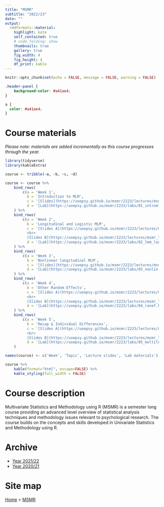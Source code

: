 ```yaml
---
title: "MSMR"
subtitle: "2022/23"
date: ""
output:
  rmdformats::material:
    highlight: kate
    self_contained: true
    # code_folding: show
    thumbnails: true
    gallery: true
    fig_width: 4
    fig_height: 4
    df_print: kable
---
```



```r
knitr::opts_chunk$set(echo = FALSE, message = FALSE, warning = FALSE)
```


```css
.header-panel {
    background-color: #a41ae4;
}

a {
  color: #a41ae4;
}
```


# Course materials

_Please note: materials are added incrementally as this course progresses through the year._

```r
library(tidyverse)
library(kableExtra)

course <- tribble(~a, ~b, ~c, ~d)

course <- course %>%
    bind_rows(
        c(a = 'Week 1',
          b = 'Introduction to MLM',
          c = '[Slides](https://uoepsy.github.io/msmr/2223/lectures/msmr_lec01_IntroMLM.html#1)',
          d = '[Lab](https://uoepsy.github.io/msmr/2223/labs/01_intromlm.html)')
    ) %>%
    bind_rows(
        c(a = 'Week 2',
          b = 'Longitudinal and Logistic MLM',
          c = '[Slides A](https://uoepsy.github.io/msmr/2223/lectures/msmr_lec02_LogisticMLM.html#1)
          <br>
          [Slides B](https://uoepsy.github.io/msmr/2223/lectures/msmr_lec02-2_LinearLDA.html#1)',
          d = '[Lab](https://uoepsy.github.io/msmr/2223/labs/02_lmm_log.html)')
    ) %>%
    bind_rows(
        c(a = 'Week 3',
          b = 'Nonlinear longitudinal MLM',
          c = '[Slides](https://uoepsy.github.io/msmr/2223/lectures/msmr_lec03_NonLinearLDA.html#1)',
          d = '[Lab](https://uoepsy.github.io/msmr/2223/labs/03_nonlin.html)')
    ) %>%
    bind_rows(
        c(a = 'Week 4',
          b = 'Other Random Effects',
          c = '[Slides A](https://uoepsy.github.io/msmr/2223/lectures/msmr_lec04-1_RanEf_3lev.html#1)
          <br>
          [Slides B](https://uoepsy.github.io/msmr/2223/lectures/msmr_lec04-2_RanEf_Crossed.html#1)',
          d = '[Lab](https://uoepsy.github.io/msmr/2223/labs/04_ranef.html)')
    ) %>%
    bind_rows(
        c(a = 'Week 5',
          b = 'Recap & Individual Differences',
          c = '[Slides A](https://uoepsy.github.io/msmr/2223/lectures/msmr_lec05-1_IndivDiffs_Ext.html#1)
          <br>
          [Slides B](https://uoepsy.github.io/msmr/2223/lectures/msmr_lec05-2_IndivDiffs_Int.html#1)',
          d = '[Lab](https://uoepsy.github.io/msmr/2223/labs/05_multilevel_recap.html)')
    )

names(course) <- c('Week', 'Topic', 'Lecture slides', 'Lab materials')

course %>%
    kable(format="html", escape=FALSE) %>%
    kable_styling(full_width = FALSE)
```



# Course description

Multivariate Statistics and Methodology using R (MSMR) is a semester long course providing an advanced level overview of statistical analysis techniques and methodology issues relevant to psychological research. The course builds on the concepts and skills developed in Univariate Statistics and Methodology using R.



# Archive

- [Year 2021/22](https://uoepsy.github.io/msmr/2122/index.html)
- [Year 2020/21](https://uoepsy.github.io/msmr/2021/index.html)


# Site map

[Home](https://uoepsy.github.io/) > [MSMR](https://uoepsy.github.io/msmr/)
